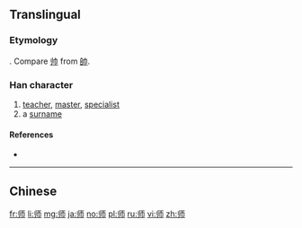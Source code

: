 {{also|師|帅}}
==Translingual==
{{stroke order|strokes=6}}
{{stroke order|type=animate}}

===Etymology===
{{Han simp|師|f=𠂤|t=丨丿}}. Compare [[帅]] from [[帥]].

===Han character===
{{Han char|rn=50|rad=巾|as=03|sn=6|four=|canj=中中一月 (LLMB)}}

# [[teacher]], [[master]], [[specialist]]
# a [[surname]]

====References====
* {{Han ref|kx=0329.051|dkj=08800|dj=0634.150|hdz=10730.070|uh=5E08|ud=24072}}

----
==Chinese==
{{zh-see|師}}

[[fr:师]]
[[li:师]]
[[mg:师]]
[[ja:师]]
[[no:师]]
[[pl:师]]
[[ru:师]]
[[vi:师]]
[[zh:师]]